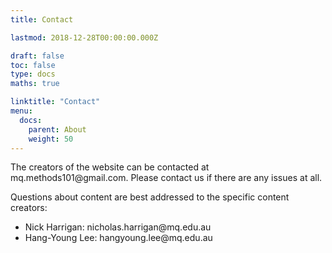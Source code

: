 ```yaml
---
title: Contact

lastmod: 2018-12-28T00:00:00.000Z

draft: false
toc: false
type: docs
maths: true

linktitle: "Contact"
menu:
  docs:
    parent: About
    weight: 50
---
```


The creators of the website can be contacted at mq.methods101@gmail.com. Please contact us if there are any issues at all.

Questions about content are best addressed to the specific content creators:

* Nick Harrigan: nicholas.harrigan@mq.edu.au
* Hang-Young Lee: hangyoung.lee@mq.edu.au